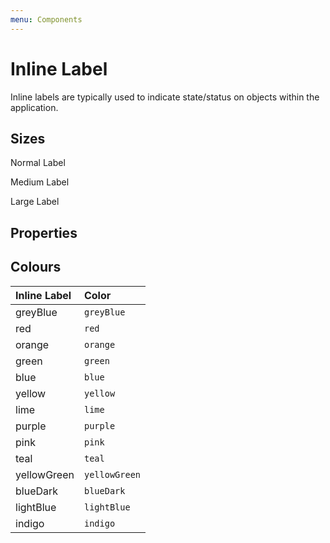 ```yaml
---
menu: Components
---
```



# Inline Label

<ComponentStatus stage="pre" responsive="no" accessible="no" />

Inline labels are typically used to indicate state/status on objects within the
application.

## Sizes

<Playground>
  <p>
    <InlineLabel>Normal Label</InlineLabel>
  </p>
  <p>
    <InlineLabel size="medium">Medium Label</InlineLabel>
  </p>
  <p>
    <InlineLabel size="large">Large Label</InlineLabel>
  </p>
</Playground>

## Properties

<Props of={InlineLabel} />

## Colours

| Inline Label                                               | Color         |
| :--------------------------------------------------------- | :------------ |
| <InlineLabel color="greyBlue">greyBlue</InlineLabel>       | `greyBlue`    |
| <InlineLabel color="red">red</InlineLabel>                 | `red`         |
| <InlineLabel color="orange">orange</InlineLabel>           | `orange`      |
| <InlineLabel color="green">green</InlineLabel>             | `green`       |
| <InlineLabel color="blue">blue</InlineLabel>               | `blue`        |
| <InlineLabel color="yellow">yellow</InlineLabel>           | `yellow`      |
| <InlineLabel color="lime">lime</InlineLabel>               | `lime`        |
| <InlineLabel color="purple">purple</InlineLabel>           | `purple`      |
| <InlineLabel color="pink">pink</InlineLabel>               | `pink`        |
| <InlineLabel color="teal">teal</InlineLabel>               | `teal`        |
| <InlineLabel color="yellowGreen">yellowGreen</InlineLabel> | `yellowGreen` |
| <InlineLabel color="blueDark">blueDark</InlineLabel>       | `blueDark`    |
| <InlineLabel color="lightBlue">lightBlue</InlineLabel>     | `lightBlue`   |
| <InlineLabel color="indigo">indigo</InlineLabel>           | `indigo`      |
